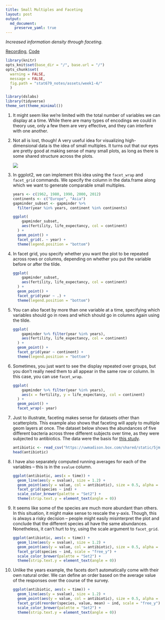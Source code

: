 ```yaml
---
title: Small Multiples and Faceting
layout: post
output: 
  md_document:
    preserve_yaml: true
---
```


_Increased information density through faceting._

[Recording](https://mediaspace.wisc.edu/media/Week+1+-+4A+Small+Multiples+and+Faceting/1_koyt3twe), [Code](https://github.com/krisrs1128/stat679_code/blob/main/notes/week1-4.Rmd)

```r
library(knitr)
opts_knit$set(base_dir = "/", base.url = "/")
opts_chunk$set(
  warning = FALSE, 
  message = FALSE,
  fig.path = "stat679_notes/assets/week1-4/"
  )
```
```r
library(dslabs)
library(tidyverse)
theme_set(theme_minimal())
```

1. It might seem like we’re limited with the total number of variables we can display at a time. While there are many types of encodings we could in theory use, only a few them are very effective, and they can interfere with one another.

2. Not all is lost, though! A very useful idea for visualizing high-dimensional data is the idea of small multiples. It turns out that our eyes are pretty good at making sense of many small plots, as long as there is some shared structure across the plots.

	![](https://krisrs1128.github.io/stat479/posts/2021-01-20-week2-1/assets/sparklines.png)
	
3. In ggplot2, we can implement this idea using the `facet_wrap` and `facet_grid` commands. We specify the column in the data.frame along which we want to generate comparable small multiples.

    ```r
    years <- c(1962, 1980, 1990, 2000, 2012)
    continents <- c("Europe", "Asia")
    gapminder_subset <- gapminder %>%
      filter(year %in% years, continent %in% continents)
    
    ggplot(
        gapminder_subset, 
        aes(fertility, life_expectancy, col = continent)
      ) +
      geom_point() +
      facet_grid(. ~ year) +
      theme(legend.position = "bottom")
    ```

4. In facet grid, you specify whether you want the plot to be repeated across rows or columns, depending on whether you put the variable before or after the tilde.

    ```r
    ggplot(
        gapminder_subset, 
        aes(fertility, life_expectancy, col = continent)
      ) +
      geom_point() +
      facet_grid(year ~ .) +
      theme(legend.position = "bottom")
    ```

5. You can also facet by more than one variable at a time, specifying which variables should go in rows and which should go in columns again using the tilde.

    ```r
    ggplot(
        gapminder %>% filter(year %in% years),
        aes(fertility, life_expectancy, col = continent)
      ) +
      geom_point() +
      facet_grid(year ~ continent) +
      theme(legend.position = "bottom")
    ```

6. Sometimes, you just want to see the display repeated over groups, but you don’t really need them to all appear in the same row or column. In this case, you can use `facet_wrap`.

    ```r
    ggplot(
        gapminder %>% filter(year %in% years),
        aes(x = fertility, y = life_expectancy, col = continent)
      ) +
      geom_point() +
      facet_wrap(~ year)
    ```
  
7. Just to illustrate, faceting makes sense for datasets other than scatterplots. This example also shows that faceting will apply to multiple geom layers at once. The dataset below shows the abundances of five different bacteria across three different subjects over time, as they were subjected to antibiotics. The data were the basis for [this study](https://pubmed.ncbi.nlm.nih.gov/20847294/).

    ```r
    antibiotic <- read_csv("https://uwmadison.box.com/shared/static/5jmd9pku62291ek20lioevsw1c588ahx.csv")
    head(antibiotic)
    ```

8. I have also separately computed running averages for each of the variables – this is in the `svalue` column.

    ```r
  	ggplot(antibiotic, aes(x = time)) +
  	  geom_line(aes(y = svalue), size = 1.2) +
  	  geom_point(aes(y = value, col = antibiotic), size = 0.5, alpha = 0.8) +
  	  facet_grid(species ~ ind) +
  	  scale_color_brewer(palette = "Set2") +
  	  theme(strip.text.y = element_text(angle = 0))
    ```
	
9. It seems like some of the species are much more abundant than others. In this situation, it might make sense to rescale the y-axis. Though, this is always a risky decision – people might easily misinterpret the plot and conclude that the different species all have the same abundances. Nonetheless, it can’t hurt to try, using the scale argument to `facet_grid`.

    ```r
  	ggplot(antibiotic, aes(x = time)) +
  	  geom_line(aes(y = svalue), size = 1.2) +
  	  geom_point(aes(y = value, col = antibiotic), size = 0.5, alpha = 0.8) +
  	  facet_grid(species ~ ind, scale = "free_y") +
  	  scale_color_brewer(palette = "Set2") +
  	  theme(strip.text.y = element_text(angle = 0))
    ```

10. Unlike the years example, the facets don’t automatically come with their own natural order. We can define an order based on the average value of the responses over the course of the survey.

    ```r
    ggplot(antibiotic, aes(x = time)) +
      geom_line(aes(y = svalue), size = 1.2) +
      geom_point(aes(y = value, col = antibiotic), size = 0.5, alpha = 0.8) +
      facet_grid(reorder(species, value, mean) ~ ind, scale = "free_y") +
      scale_color_brewer(palette = "Set2") +
      theme(strip.text.y = element_text(angle = 0))
    ```
